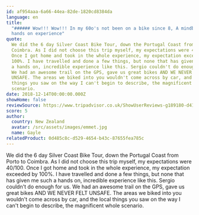 ```yaml
---
id: af954aaa-6a66-44ea-82de-1820cd8384da
language: en
title:
  "###### Wow!!! Wow!!! In my 60o's not been on a bike since 8, A mindblowing
  hands on experience"
quote:
  We did the 6 day Silver Coast Bike Tour, down the Portugal Coast from Porto to
  Coimbra. As I did not choose this trip myself, my expectations were 40/100.
  Once I got home and took in the whole experience, my expectation exceeded by
  100%. I have travelled and done a few things, but none that has given me such
  a hands on, incredible experience like this. Sergio couldn't do enough for us.
  We had an awesome trail on the GPS, gave us great bikes AND WE NEVER FELT
  UNSAFE. The areas we biked into you wouldn't come across by car, and the local
  things you saw on the way I can't begin to describe, the magnificent whole
  scenario.
date: 2018-12-14T00:00:00.000Z
showHome: false
reviewSource: https://www.tripadvisor.co.uk/ShowUserReviews-g189180-d4105907-r639614152-Top_Bike_tours_Portugal-Porto_Porto_District_Northern_Portugal.html
score: 5
author:
  country: New Zealand
  avatar: /src/assets/images/emmet.jpg
  name: Gayle
relatedProduct: 0d485c8c-d529-4654-b43c-87655fea785c
---
```


We did the 6 day Silver Coast Bike Tour, down the Portugal Coast from Porto to
Coimbra. As I did not choose this trip myself, my expectations were 40/100. Once
I got home and took in the whole experience, my expectation exceeded by 100%. I
have travelled and done a few things, but none that has given me such a hands
on, incredible experience like this. Sergio couldn't do enough for us. We had an
awesome trail on the GPS, gave us great bikes AND WE NEVER FELT UNSAFE. The
areas we biked into you wouldn't come across by car, and the local things you
saw on the way I can't begin to describe, the magnificent whole scenario.
